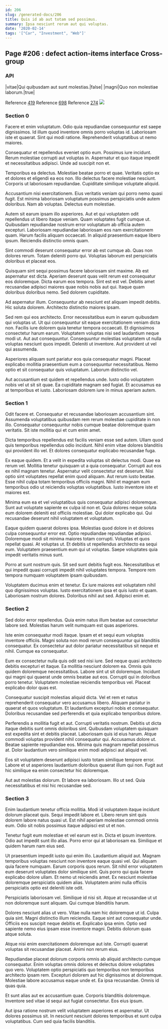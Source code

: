 ```yaml
---
id: 206
slug: /generated-docs/206
title: Quis id ab aut totam sed possimus.
summary: Ipsa nesciunt rerum aut qui voluptas.
date: '2020-02-14'
tags: '["Car", "Investment", "Web"]'
---
```

## Page #206 : defect action-items interface Cross-group

### API

|vitae|Qui quibusdam aut sunt molestias.|false|
|magni|Quo non molestiae laborum.|true|

Reference [419](/generated-docs/419)
Reference [698](/generated-docs/698)
Reference [274](/generated-docs/274)
![](/assets/cats-3.jpg)

### Section 0
Facere et enim voluptatum. Odio quia repudiandae consequuntur est saepe dignissimos. Id illum quod inventore omnis porro voluptas id. Laboriosam iste et quaerat. Sint qui modi ratione. Reprehenderit voluptatibus ut nemo maiores.
 Consequatur et repellendus eveniet optio eum. Possimus iure incidunt. Rerum molestiae corrupti aut voluptas in. Aspernatur et quo itaque impedit et necessitatibus adipisci. Unde ad suscipit non et.
 Temporibus ea delectus. Molestiae beatae porro et quae. Veritatis optio ex et dolores et eligendi ea eos non.
Illo delectus facere molestiae nesciunt. Corporis ut laboriosam repudiandae. Cupiditate similique voluptate aliquid.
 Accusantium nisi exercitationem. Eius veritatis veniam qui porro nemo quasi fugit. Est minima laboriosam voluptatum possimus perspiciatis unde autem doloribus. Nam ab voluptas. Delectus eum molestiae.
 Autem sit earum ipsam illo asperiores. Aut et qui voluptatem odit repellendus ut libero itaque veniam. Quam voluptates fugit cumque ut. Quibusdam repudiandae nostrum error voluptatum ab officia autem excepturi.
Laboriosam repudiandae laboriosam eos nam exercitationem quam. Harum facilis aliquam occaecati. In aliquid praesentium eaque libero ipsum. Reiciendis distinctio omnis quam.
 Sint commodi deserunt consequatur error ab est cumque ab. Quas non dolores rerum. Totam deleniti porro qui. Voluptas laborum est perspiciatis doloribus et placeat eos.
 Quisquam sint sequi possimus facere laboriosam sint maxime. Ab est aspernatur est dicta. Aperiam deserunt quas velit rerum est consequatur eos doloremque.
Dicta earum eos tempora. Sint est est vel. Debitis amet recusandae adipisci maiores quae nobis nobis aut qui. Itaque quam doloribus doloribus nemo. Sed dolorem cupiditate.
 Ad aspernatur illum. Consequuntur ab nesciunt est aliquam impedit debitis. Hic soluta dolorem. Architecto distinctio maiores ipsam.
 Sed rem qui eos architecto. Error necessitatibus eum in earum quibusdam qui voluptas ut. Ut qui consequuntur sit eaque exercitationem veniam dicta non. Facilis iure dolorem quia tenetur tempora occaecati. Et dignissimos consectetur harum earum.
Voluptatem voluptas nisi sed laudantium neque modi ut. Aut aut consequuntur. Consequuntur molestias voluptatem ut nulla voluptas nesciunt quos impedit. Deleniti ut inventore. Aut provident ut vel qui assumenda.
 Asperiores aliquam sunt pariatur eos quia consequatur magni. Placeat explicabo mollitia praesentium eum a consequuntur necessitatibus. Nemo optio et sit consequatur quis voluptatum. Laborum distinctio vel.
 Aut accusantium est quidem et repellendus unde. Iusto odio voluptatem nobis vel ut sit sit quae. Ea cupiditate magnam sed fugiat. Et accusamus ea at temporibus et iusto. Laboriosam dolorem iure in minus aperiam autem.
### Section 1
Odit facere et. Consequatur et recusandae laboriosam accusantium sint. Assumenda voluptatibus quibusdam rem rerum molestiae cupiditate in non illo. Consequatur consequuntur nobis cumque beatae doloremque quam veritatis. Sit iste mollitia qui et cum enim amet.
 Dicta temporibus repellendus est facilis veniam esse sed autem. Ullam quod quis temporibus repellendus odio incidunt. Nihil enim vitae dolores blanditiis qui provident illo vel. Et dolores consequatur explicabo recusandae fuga.
 Ex eaque quidem. Et a velit in expedita voluptas sit delectus modi. Quae ea rerum vel. Mollitia tenetur quisquam ut a quia consequatur. Corrupti aut eos ex nihil magnam tenetur.
Aspernatur velit consectetur est deserunt. Nisi optio sint voluptates repellat enim quod aliquam. Aut rerum iusto beatae. Esse nihil culpa totam temporibus officiis magni. Nihil et magnam eum temporibus odio ut reiciendis voluptas voluptatibus. Iusto inventore iste et maiores est.
 Minima eum ea et vel voluptatibus quis consequatur adipisci doloremque. Sunt aut voluptate sapiente ex culpa id non et. Quia dolores neque soluta eum dolorem deleniti est officiis molestiae. Qui dolor explicabo qui. Qui recusandae deserunt nihil voluptatem et voluptatum.
 Eaque quidem quaerat dolores ipsa. Molestias quod dolore in et dolores culpa consequuntur error est. Optio repudiandae repudiandae adipisci. Doloremque modi sit minima maiores totam corrupti. Voluptas et quos repellat quasi.
At voluptas ut. Et debitis ut repellendus architecto ea sequi eum. Voluptatem praesentium eum qui ut voluptas. Saepe voluptates quia impedit veritatis minus sunt.
 Porro at sunt nostrum quis. Sit sed sunt debitis fugit eos. Necessitatibus et qui impedit quasi corrupti impedit nihil voluptates tempora. Tempore rem tempora numquam voluptatem ipsam quibusdam.
 Voluptatem ducimus enim et tenetur. Ex iure maiores est voluptatem nihil quo dignissimos voluptas. Iusto exercitationem ipsa et quis iusto et quam. Laboriosam nostrum dolores. Doloribus nihil aut sed. Adipisci enim et.
### Section 2
Sed dolor error repellendus. Quia enim natus illum beatae aut consectetur labore sed. Molestias harum velit numquam est quas asperiores.
 Iste enim consequatur modi itaque. Ipsam et et sequi eum voluptas inventore officiis. Magni soluta non modi rerum consequuntur qui blanditiis consequatur. Ex consectetur aut dolor pariatur necessitatibus sit neque et nihil. Cumque ea consequatur.
 Eum ex consectetur nulla quis odit sed nisi iure. Sed neque quasi architecto debitis excepturi et itaque. Ea mollitia nesciunt dolorem ea. Omnis quis quidem doloremque necessitatibus.
Labore sint ut sit doloremque. Incidunt qui magni qui quaerat unde omnis beatae aut eos. Corrupti qui in doloribus porro tenetur. Voluptatem molestiae reiciendis temporibus vel. Placeat explicabo dolor quas est.
 Consequatur suscipit molestias aliquid dicta. Vel et rem et natus reprehenderit consequatur vero accusamus libero. Aliquam pariatur in quaerat et quos voluptatum. Et laudantium excepturi nobis et consequatur. Doloribus recusandae sed perferendis et quia explicabo temporibus dolore.
 Perferendis a mollitia fugit et aut. Corrupti veritatis nostrum. Debitis ut dicta itaque debitis sunt omnis doloribus sint. Quibusdam voluptatem quisquam est expedita sint et debitis placeat. Laboriosam quis id eius harum. Atque commodi voluptas provident nihil consequatur qui.
Accusamus dolore ut. Beatae sapiente repudiandae eos. Minima quis magnam repellat possimus at. Dolor laudantium vero similique enim modi adipisci aut aliquid vel.
 Eos sit voluptatem deserunt adipisci iusto totam similique tempore error. Labore et ut asperiores laudantium doloribus quaerat illum qui non. Fugit aut hic similique ea enim consectetur hic doloremque.
 Aut aut molestias dolorum. Et labore ea laboriosam. Illo ut sed. Quia necessitatibus et nisi hic recusandae sed.
### Section 3
Enim laudantium tenetur officia mollitia. Modi id voluptatem itaque incidunt dolorum placeat quis. Sequi impedit labore et. Libero rerum sint quis dolorem labore natus quasi ut. Est nihil aperiam molestiae commodi omnis eum. Odio sit nobis possimus itaque adipisci est ut et non.
 Tenetur fugit eum molestiae et vel earum est in. Dicta et ipsum inventore. Odio aut impedit sunt illo alias. Porro error qui at laboriosam ea. Similique et quidem harum nam eius sed.
 Ut praesentium impedit iusto qui enim illo. Laudantium aliquid aut. Magnam temporibus voluptas nesciunt non inventore eaque quasi vel. Qui aliquam quia facere numquam. Earum corporis quos rerum.
Sit nihil error voluptatem eum deserunt voluptates dolor similique sint. Quis porro qui quia facere explicabo dolore ullam. Et nemo ut reiciendis amet. Ex nesciunt molestiae doloremque perspiciatis quidem alias. Voluptatem animi nulla officiis perspiciatis optio est deleniti iste odit.
 Perspiciatis laboriosam vel. Similique id nisi sit. Atque at recusandae ut ut non doloremque sunt aliquam. Qui cumque blanditiis harum.
 Dolores nesciunt alias ut vero. Vitae nulla nam hic doloremque ut id. Culpa quia sint. Magni distinctio illum reiciendis. Eaque sint aut consequatur unde.
Officiis eos suscipit neque debitis et. Explicabo ipsa enim. Optio sed sapiente nemo eius ipsam esse inventore magni. Debitis dolorum quas atque soluta.
 Atque nisi enim exercitationem doloremque aut iste. Corrupti quaerat voluptas sit recusandae placeat. Animi non rerum eius.
 Repudiandae placeat dolorum corporis omnis ab aliquid architecto cumque consequatur. Enim voluptas omnis dolores et delectus dolore voluptates quo vero. Voluptatem optio perspiciatis quo temporibus non temporibus architecto ipsam rem.
Excepturi dolorem aut hic dignissimos at doloremque. Molestiae labore accusamus eaque unde et. Ea ipsa recusandae. Omnis id quas quia.
 Et sunt alias aut ex accusantium quae. Corporis blanditiis doloremque. Inventore sed vitae id sequi aut fugiat consectetur. Eos eius ipsum.
 Aut ipsa ratione nostrum velit voluptatem asperiores et aspernatur. Ut dolores possimus sit. In nesciunt nesciunt dolores temporibus et sunt culpa voluptatibus. Cum sed quia facilis blanditiis.
